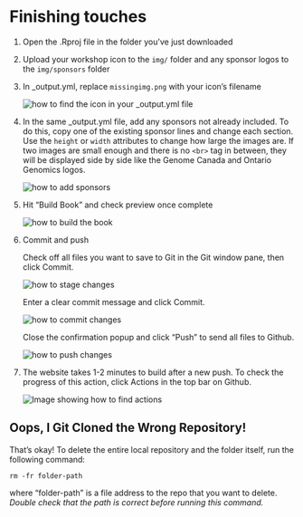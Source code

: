 # Finishing touches {#finishing-touches}

1.  Open the .Rproj file in the folder you've just downloaded
2.  Upload your workshop icon to the ``img/`` folder and any sponsor logos to the `img/sponsors` folder
3.  In _output.yml, replace ``missingimg.png`` with your icon's filename

    ::: {.callout type="gray" title="See image" collapsible="true" style="plain" icon="fa-solid fa-image"}
    
    ![how to find the icon in your _output.yml file](img/template/workshop-icon.png)\
    
    :::

4.  In the same _output.yml file, add any sponsors not already included. To do this, copy one of the existing sponsor lines and change each section. Use the `height` or `width` attributes to change how large the images are. If two images are small enough and there is no `<br>` tag in between, they will be displayed side by side like the Genome Canada and Ontario Genomics logos.

    ::: {.callout type="gray" title="See image" collapsible="true" style="plain" icon="fa-solid fa-image"}
    
    ![how to add sponsors](img/template/add-sponsors.png)\
    
    :::


4.  Hit "Build Book" and check preview once complete

    ::: {.callout type="gray" title="See image" collapsible="true" style="plain" icon="fa-solid fa-image"}
    
    ![how to build the book](img/template/build-book.png)\
    
    :::

5.  Commit and push

    Check off all files you want to save to Git in the Git window pane, then click Commit.

    ::: {.callout type="gray" title="See image" collapsible="true" style="plain" icon="fa-solid fa-image"}
    
    ![how to stage changes](img/template/stage-changes.png)\
    
    :::
    
    Enter a clear commit message and click Commit.
    
    ::: {.callout type="gray" title="See image" collapsible="true" style="plain" icon="fa-solid fa-image"}
    
    ![how to commit changes](img/template/commit-changes.png)\
    
    :::
    
    Close the confirmation popup and click "Push" to send all files to Github.
    
    ::: {.callout type="gray" title="See image" collapsible="true" style="plain" icon="fa-solid fa-image"}
    
    ![how to push changes](img/template/push-changes.png)\
    
    :::
    
6.  The website takes 1-2 minutes to build after a new push. To check the progress of this action, click Actions in the top bar on Github.

    ::: {.callout type="gray" title="See image" collapsible="true" style="plain" icon="fa-solid fa-image"}
    ![Image showing how to find actions](img/template/actions-menu.png)\
    :::

## Oops, I Git Cloned the Wrong Repository! {#delete-git-folder-locally}

That's okay! To delete the entire local repository and the folder itself, run the following command:

```         
rm -fr folder-path
```

where "folder-path" is a file address to the repo that you want to delete. *Double check that the path is correct before running this command.*
